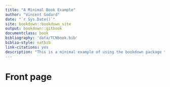 ```yaml
--- 
title: "A Minimal Book Example"
author: "Vincent Godard"
date: "`r Sys.Date()`"
site: bookdown::bookdown_site
output: bookdown::gitbook
documentclass: book
bibliography: 'data/TCNbook.bib'
biblio-style: natbib
link-citations: yes
description: "This is a minimal example of using the bookdown package to write a book. The output format for this example is bookdown::gitbook."
---
```


# Front page {-}




